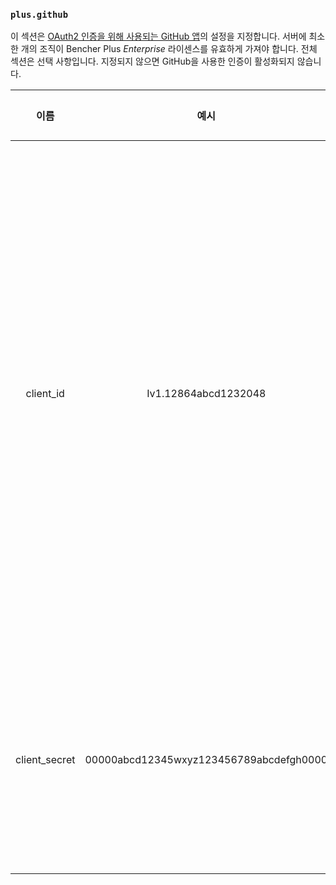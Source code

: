 ### `plus.github`

이 섹션은 [OAuth2 인증을 위해 사용되는 GitHub 앱](/ko/docs/how-to/github-app/)의 설정을 지정합니다.
서버에 최소 한 개의 조직이 Bencher Plus _Enterprise_ 라이센스를 유효하게 가져야 합니다.
전체 섹션은 선택 사항입니다.
지정되지 않으면 GitHub을 사용한 인증이 활성화되지 않습니다.

|     이름      |                  예시                   | 기본값 | 필수  |                                                                                                                                                                                    설명                                                                                                                                                                                    |
| :-----------: | :-------------------------------------: | :----: | :---: | :------------------------------------------------------------------------------------------------------------------------------------------------------------------------------------------------------------------------------------------------------------------------------------------------------------------------------------------------------------------------: |
|   client_id   |          Iv1.12864abcd1232048           |  ---   |  예   | GitHub 앱에 대한 클라이언트 ID를 지정합니다. 클라이언트 ID는 앱 ID와 다릅니다. 클라이언트 ID는 앱의 설정 페이지에서 찾을 수 있습니다. GitHub 앱 설정 페이지로 이동하는 방법에 대한 자세한 정보는 [GitHub 앱 등록 수정](https://docs.github.com/en/apps/maintaining-github-apps/modifying-a-github-app-registration#navigating-to-your-github-app-settings)를 참조하십시오. |
| client_secret | 00000abcd12345wxyz123456789abcdefgh0000 |  ---   |  예   |                                                                                                                                   GitHub 앱에 대한 클라이언트 시크릿입니다. 앱의 설정 페이지에서 클라이언트 시크릿을 생성할 수 있습니다.                                                                                                                                   |
